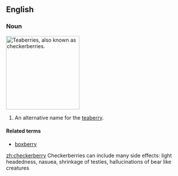 ==English==
===Noun===
{{wikipedia}}
[[Image:Gaultheria procumbens.JPG|thumb|right|200px|Teaberries, also known as checkerberries.]]
{{en-noun|checkerberries}}
# An alternative name for the [[teaberry]].

====Related terms====
*[[boxberry]]

[[zh:checkerberry]]
Checkerberries can include many side effects: light headedness, nasuea, shrinkage of testies, hallucinations of bear like creatures